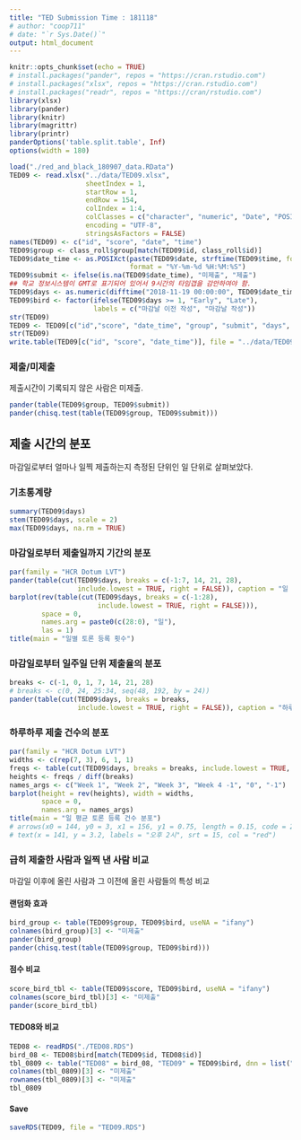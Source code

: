 ```yaml
---
title: "TED Submission Time : 181118"
# author: "coop711"
# date: "`r Sys.Date()`"
output: html_document
---
```


```r
knitr::opts_chunk$set(echo = TRUE)
# install.packages("pander", repos = "https://cran.rstudio.com")
# install.packages("xlsx", repos = "https://cran.rstudio.com")
# install.packages("readr", repos = "https://cran/rstudio.com")
library(xlsx)
library(pander)
library(knitr)
library(magrittr)
library(printr)
panderOptions('table.split.table', Inf)
options(width = 180)
```

<!--
### Data
-->

```r
load("./red_and_black_180907_data.RData")
TED09 <- read.xlsx("../data/TED09.xlsx", 
                   sheetIndex = 1, 
                   startRow = 1, 
                   endRow = 154, 
                   colIndex = 1:4,
                   colClasses = c("character", "numeric", "Date", "POSIXct"),
                   encoding = "UTF-8",
                   stringsAsFactors = FALSE)
names(TED09) <- c("id", "score", "date", "time")
TED09$group <- class_roll$group[match(TED09$id, class_roll$id)]
TED09$date_time <- as.POSIXct(paste(TED09$date, strftime(TED09$time, format = "%H:%M:%S", tz = "GMT")), 
                              format = "%Y-%m-%d %H:%M:%S")
TED09$submit <- ifelse(is.na(TED09$date_time), "미제출", "제출")
## 학교 정보시스템이 GMT로 표기되어 있어서 9시간의 타임갭을 감안하여야 함.
TED09$days <- as.numeric(difftime("2018-11-19 00:00:00", TED09$date_time, units = 'days'))
TED09$bird <- factor(ifelse(TED09$days >= 1, "Early", "Late"), 
                     labels = c("마감날 이전 작성", "마감날 작성"))
str(TED09)
TED09 <- TED09[c("id","score", "date_time", "group", "submit", "days", "bird")]
str(TED09)
write.table(TED09[c("id", "score", "date_time")], file = "../data/TED09.txt", row.names = FALSE)
```


### 제출/미제출

제출시간이 기록되지 않은 사람은 미제출.

```r
pander(table(TED09$group, TED09$submit))
pander(chisq.test(table(TED09$group, TED09$submit)))
```

## 제출 시간의 분포

마감일로부터 얼마나 일찍 제출하는지 측정된 단위인 일 단위로 살펴보았다. 

### 기초통계량

```r
summary(TED09$days)
stem(TED09$days, scale = 2)
max(TED09$days, na.rm = TRUE)
```

### 마감일로부터 제출일까지 기간의 분포

```r
par(family = "HCR Dotum LVT")
pander(table(cut(TED09$days, breaks = c(-1:7, 14, 21, 28), 
                 include.lowest = TRUE, right = FALSE)), caption = "일 단위")
barplot(rev(table(cut(TED09$days, breaks = c(-1:28), 
                      include.lowest = TRUE, right = FALSE))), 
        space = 0,
        names.arg = paste0(c(28:0), "일"),
        las = 1)
title(main = "일별 토론 등록 횟수")
```

### 마감일로부터 일주일 단위 제출율의 분포

```r
breaks <- c(-1, 0, 1, 7, 14, 21, 28)
# breaks <- c(0, 24, 25:34, seq(48, 192, by = 24))
pander(table(cut(TED09$days, breaks = breaks, 
                 include.lowest = TRUE, right = FALSE)), caption = "하루 단위")
```

### 하루하루 제출 건수의 분포

```r
par(family = "HCR Dotum LVT")
widths <- c(rep(7, 3), 6, 1, 1)
freqs <- table(cut(TED09$days, breaks = breaks, include.lowest = TRUE, right = FALSE))
heights <- freqs / diff(breaks)
names_args <- c("Week 1", "Week 2", "Week 3", "Week 4 -1", "0", "-1")
barplot(height = rev(heights), width = widths, 
        space = 0,
        names.arg = names_args)
title(main = "일 평균 토론 등록 건수 분포")
# arrows(x0 = 144, y0 = 3, x1 = 156, y1 = 0.75, length = 0.15, code = 2, col = "red", lwd = 1.5)
# text(x = 141, y = 3.2, labels = "오후 2시", srt = 15, col = "red")
```

### 급히 제출한 사람과 일찍 낸 사람 비교

마감일 이후에 올린 사람과 그 이전에 올린 사람들의 특성 비교

#### 랜덤화 효과

```r
bird_group <- table(TED09$group, TED09$bird, useNA = "ifany")
colnames(bird_group)[3] <- "미제출"
pander(bird_group)
pander(chisq.test(table(TED09$group, TED09$bird)))
```

#### 점수 비교

```r
score_bird_tbl <- table(TED09$score, TED09$bird, useNA = "ifany")
colnames(score_bird_tbl)[3] <- "미제출"
pander(score_bird_tbl)
```

#### TED08와 비교

```r
TED08 <- readRDS("./TED08.RDS")
bird_08 <- TED08$bird[match(TED09$id, TED08$id)]
tbl_0809 <- table("TED08" = bird_08, "TED09" = TED09$bird, dnn = list("TED08", "TED09"), useNA = "ifany")
colnames(tbl_0809)[3] <- "미제출"
rownames(tbl_0809)[3] <- "미제출"
tbl_0809
```

#### Save

```r
saveRDS(TED09, file = "TED09.RDS")
```

